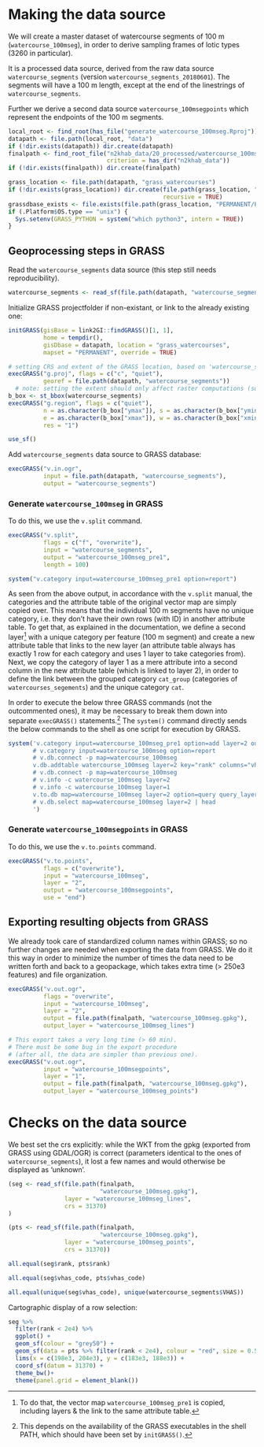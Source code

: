 # Making the data source

We will create a master dataset of watercourse segments of 100 m (`watercourse_100mseg`), in order to derive sampling frames of lotic types (3260 in particular).

It is a processed data source, derived from the raw data source `watercourse_segments` (version `watercourse_segments_20180601`).
The segments will have a 100 m length, except at the end of the linestrings of `watercourse_segments`.

Further we derive a second data source `watercourse_100msegpoints` which represent the endpoints of the 100 m segments.

```r
local_root <- find_root(has_file("generate_watercourse_100mseg.Rproj"))
datapath <- file.path(local_root, "data")
if (!dir.exists(datapath)) dir.create(datapath)
finalpath <- find_root_file("n2khab_data/20_processed/watercourse_100mseg", 
                            criterion = has_dir("n2khab_data"))
if (!dir.exists(finalpath)) dir.create(finalpath)
```

```r
grass_location <- file.path(datapath, "grass_watercourses")
if (!dir.exists(grass_location)) dir.create(file.path(grass_location, "PERMANENT"),
                                            recursive = TRUE)
grassdbase_exists <- file.exists(file.path(grass_location, "PERMANENT/PROJ_INFO"))
if (.Platform$OS.type == "unix") {
  Sys.setenv(GRASS_PYTHON = system("which python3", intern = TRUE))
}
```


## Geoprocessing steps in GRASS

Read the `watercourse_segments` data source (this step still needs reproducibility).

```r
watercourse_segments <- read_sf(file.path(datapath, "watercourse_segments"))
```

Initialize GRASS projectfolder if non-existant, or link to the already existing one:

```r
initGRASS(gisBase = link2GI::findGRASS()[1, 1],
          home = tempdir(),
          gisDbase = datapath, location = "grass_watercourses", 
          mapset = "PERMANENT", override = TRUE)
```


```r
# setting CRS and extent of the GRASS location, based on 'watercourse_segments'
execGRASS("g.proj", flags = c("c", "quiet"), 
          georef = file.path(datapath, "watercourse_segments"))
  # note: setting the extent should only affect raster computations (so we don't need it)
b_box <- st_bbox(watercourse_segments)
execGRASS("g.region", flags = c("quiet"), 
          n = as.character(b_box["ymax"]), s = as.character(b_box["ymin"]), 
          e = as.character(b_box["xmax"]), w = as.character(b_box["xmin"]), 
          res = "1")
```


```r
use_sf()
```

Add `watercourse_segments` data source to GRASS database:

```r
execGRASS("v.in.ogr",
          input = file.path(datapath, "watercourse_segments"),
          output = "watercourse_segments")
```

### Generate `watercourse_100mseg` in GRASS

To do this, we use the `v.split` command.

<!-- g.manual v.split -->

```r
execGRASS("v.split",
          flags = c("f", "overwrite"),
          input = "watercourse_segments",
          output = "watercourse_100mseg_pre1",
          length = 100)
```

```r
system("v.category input=watercourse_100mseg_pre1 option=report")
```

As seen from the above output, in accordance with the `v.split` manual, the categories and the attribute table of the original vector map are simply copied over.
This means that the individual 100 m segments have no unique category, i.e. they don't have their own rows (with ID) in another attribute table.
To get that, as explained in the documentation, we define a second layer^[To do that, the vector map `watercourse_100mseg_pre1` is copied, including layers & the link to the same attribute table.] with a unique category per feature (100 m segment) and create a new attribute table that links to the new layer (an attribute table always has exactly 1 row for each category and uses 1 layer to take categories from).
Next, we copy the category of layer 1 as a mere attribute into a second column in the new attribute table (which is linked to layer 2), in order to define the link between the grouped category `cat_group` (categories of `watercourses_segements`) and the unique category `cat`.

In order to execute the below three GRASS commands (not the outcommented ones), it may be necessary to break them down into separate `execGRASS()` statements.^[
This depends on the availability of the GRASS executables in the shell PATH, which should have been set by `initGRASS()`.
]
The `system()` command directly sends the below commands to the shell as one script for execution by GRASS.

```r
system('v.category input=watercourse_100mseg_pre1 option=add layer=2 output=watercourse_100mseg
       # v.category input=watercourse_100mseg option=report
       # v.db.connect -p map=watercourse_100mseg
       v.db.addtable watercourse_100mseg layer=2 key="rank" columns="vhas_code int"
       # v.db.connect -p map=watercourse_100mseg
       # v.info -c watercourse_100mseg layer=2
       # v.info -c watercourse_100mseg layer=1
       v.to.db map=watercourse_100mseg layer=2 option=query query_layer=1 query_column=VHAS columns=vhas_code --overwrite
       # v.db.select map=watercourse_100mseg layer=2 | head
       ')
```

<!-- Output from the v.to.db command: -->

<!-- WARNING: Values in column <vhas_code> will be overwritten -->
<!-- Reading features... -->
<!--  100% -->
<!-- Querying database... -->
<!--  100% -->
<!-- Updating database... -->
<!--  100% -->
<!-- 263871 categories read from vector map (layer 2) -->
<!-- 263871 records selected from table (layer 1) -->
<!-- 263871 categories read from vector map exist in selection from table -->
<!-- 263871 records updated/inserted (layer 2) -->



<!-- v.db.connect -p map=watercourse_100mseg -->
<!-- Vector map <watercourse_100mseg> is connected by: -->
<!-- layer <1/watercourse_segments> table <watercourse_100mseg> in database <(...)/n2khab-preprocessing/src/generate_watercourse_100mseg/data/grass_watercourses/PERMANENT/sqlite/sqlite.db> through driver <sqlite> with key <cat> -->
<!-- layer <2/watercourse_100mseg_2> table <watercourse_100mseg_2> in database <(...)/n2khab-preprocessing/src/generate_watercourse_100mseg/data/grass_watercourses/PERMANENT/sqlite/sqlite.db> through driver <sqlite> with key <rank> -->

### Generate `watercourse_100msegpoints` in GRASS

To do this, we use the `v.to.points` command.

<!-- g.manual v.to.points -->

```r
execGRASS("v.to.points",
          flags = c("overwrite"),
          input = "watercourse_100mseg",
          layer = "2",
          output = "watercourse_100msegpoints",
          use = "end")
```

<!-- v.info watercourse_100msegpoints layer=1 -->
<!--  +----------------------------------------------------------------------------+ -->
<!--  | Name:            watercourse_100msegpoints                                 | -->
<!--  | Mapset:          PERMANENT                                                 | -->
<!--  | Location:        grass_watercourses                                        | -->
<!--  | Database:        (...)                                                     | -->
<!--  | Title:                                                                     | -->
<!--  | Map scale:       1:1                                                       | -->
<!--  | Name of creator: floris                                                    | -->
<!--  | Organization:                                                              | -->
<!--  | Source date:     Fri Nov 27 16:14:43 2020                                  | -->
<!--  | Timestamp (first layer): none                                              | -->
<!--  |----------------------------------------------------------------------------| -->
<!--  | Map format:      native                                                    | -->
<!--  |----------------------------------------------------------------------------| -->
<!--  |   Type of map: vector (level: 2)                                           | -->
<!--  |                                                                            | -->
<!--  |   Number of points:       263871          Number of centroids:  0          | -->
<!--  |   Number of lines:        0               Number of boundaries: 0          | -->
<!--  |   Number of areas:        0               Number of islands:    0          | -->
<!--  |                                                                            | -->
<!--  |   Map is 3D:              No                                               | -->
<!--  |   Number of dblinks:      2                                                | -->
<!--  |                                                                            | -->
<!--  |   Projection: Belge 1972 / Belgian Lambert 72                              | -->
<!--  |                                                                            | -->
<!--  |               N:       244044.9074    S:   153062.38093558                 | -->
<!--  |               E:       258444.2968    W:    23006.85298789                 | -->
<!--  |                                                                            | -->
<!--  |   Digitization threshold: 0                                                | -->
<!--  |   Comment:                                                                 | -->
<!--  |                                                                            | -->
<!--  +----------------------------------------------------------------------------+ -->

<!-- v.category input=watercourse_100msegpoints option=report -->
<!-- Layer/table: 1/watercourse_100msegpoints_1 -->
<!-- type       count        min        max -->
<!-- point     263871          1     263871 -->
<!-- line           0          0          0 -->
<!-- boundary       0          0          0 -->
<!-- centroid       0          0          0 -->
<!-- area           0          0          0 -->
<!-- face           0          0          0 -->
<!-- kernel         0          0          0 -->
<!-- all       263871          1     263871 -->
<!-- Layer/table: 2/watercourse_100msegpoints_2 -->
<!-- type       count        min        max -->
<!-- point     263871          1     263871 -->
<!-- line           0          0          0 -->
<!-- boundary       0          0          0 -->
<!-- centroid       0          0          0 -->
<!-- area           0          0          0 -->
<!-- face           0          0          0 -->
<!-- kernel         0          0          0 -->
<!-- all       263871          1     263871 -->



## Exporting resulting objects from GRASS

We already took care of standardized column names within GRASS; so no further changes are needed when exporting the data from GRASS.
We do it this way in order to minimize the number of times the data need to be written forth and back to a geopackage, which takes extra time (> 250e3 features) and file organization.

```r
execGRASS("v.out.ogr",
          flags = "overwrite",
          input = "watercourse_100mseg",
          layer = "2",
          output = file.path(finalpath, "watercourse_100mseg.gpkg"),
          output_layer = "watercourse_100mseg_lines")
```

```r
# This export takes a very long time (> 60 min).
# There must be some bug in the export procedure 
# (after all, the data are simpler than previous one).
execGRASS("v.out.ogr",
          input = "watercourse_100msegpoints",
          layer = "1",
          output = file.path(finalpath, "watercourse_100mseg.gpkg"),
          output_layer = "watercourse_100mseg_points")
```



# Checks on the data source

We best set the crs explicitly: while the WKT from the gpkg (exported from GRASS using GDAL/OGR) is correct (parameters identical to the ones of `watercourse_segments`), it lost a few names and would otherwise be displayed as 'unknown'.

```r
(seg <- read_sf(file.path(finalpath, 
                          "watercourse_100mseg.gpkg"), 
                layer = "watercourse_100mseg_lines",
                crs = 31370)
)
```

```r
(pts <- read_sf(file.path(finalpath, 
                          "watercourse_100mseg.gpkg"), 
                layer = "watercourse_100mseg_points",
                crs = 31370))
```

```r
all.equal(seg$rank, pts$rank)
```

```r
all.equal(seg$vhas_code, pts$vhas_code)
```

```r
all.equal(unique(seg$vhas_code), unique(watercourse_segments$VHAS))
```

Cartographic display of a row selection:

```r
seg %>% 
  filter(rank < 2e4) %>% 
  ggplot() +
  geom_sf(colour = "grey50") +
  geom_sf(data = pts %>% filter(rank < 2e4), colour = "red", size = 0.5) +
  lims(x = c(198e3, 204e3), y = c(183e3, 188e3)) +
  coord_sf(datum = 31370) +
  theme_bw()+
  theme(panel.grid = element_blank())
```


